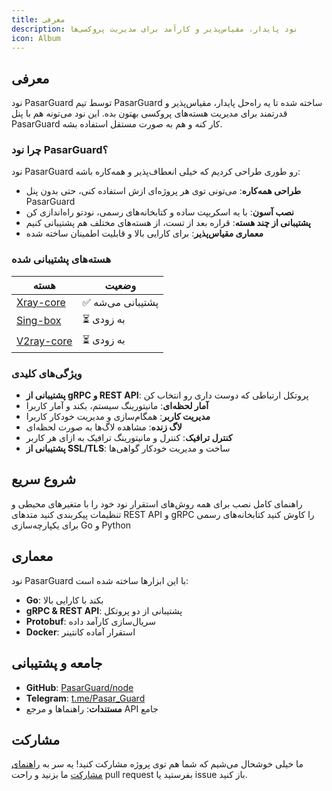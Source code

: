 ```yaml
---
title: معرفی
description: نود پایدار، مقیاس‌پذیر و کارآمد برای مدیریت پروکسی‌ها
icon: Album
---
```


## معرفی

نود PasarGuard توسط تیم PasarGuard ساخته شده تا یه راه‌حل پایدار، مقیاس‌پذیر و قدرتمند برای مدیریت هسته‌های پروکسی بهتون بده. این نود می‌تونه هم با پنل PasarGuard کار کنه و هم به صورت مستقل استفاده بشه.

### چرا نود PasarGuard؟

نود PasarGuard رو طوری طراحی کردیم که خیلی انعطاف‌پذیر و همه‌کاره باشه:

- **طراحی همه‌کاره**: می‌تونی توی هر پروژه‌ای ازش استفاده کنی، حتی بدون پنل PasarGuard
- **نصب آسون**: با یه اسکریپت ساده و کتابخانه‌های رسمی، نودتو راه‌اندازی کن
- **پشتیبانی از چند هسته**: قراره بعد از تست، از هسته‌های مختلف هم پشتیبانی کنیم
- **معماری مقیاس‌پذیر**: برای کارایی بالا و قابلیت اطمینان ساخته شده

### هسته‌های پشتیبانی شده

| هسته | وضعیت |
| ---- | ------- |
| [Xray-core](https://github.com/XTLS/Xray-core) | ✅ پشتیبانی می‌شه |
| [Sing-box](https://github.com/SagerNet/sing-box) | ⏳ به زودی |
| [V2ray-core](https://github.com/v2fly/v2ray-core) | ⏳ به زودی |

### ویژگی‌های کلیدی

- **پشتیبانی از gRPC و REST API**: پروتکل ارتباطی که دوست داری رو انتخاب کن
- **آمار لحظه‌ای**: مانیتورینگ سیستم، بکند و آمار کاربرا
- **مدیریت کاربر**: همگام‌سازی و مدیریت خودکار کاربرا
- **لاگ زنده**: مشاهده لاگ‌ها به صورت لحظه‌ای
- **کنترل ترافیک**: کنترل و مانیتورینگ ترافیک به ازای هر کاربر
- **پشتیبانی از SSL/TLS**: ساخت و مدیریت خودکار گواهی‌ها

## شروع سریع

<Cards>
  <Card title="نصب" href="/node/installation">
    راهنمای کامل نصب برای همه روش‌های استقرار
  </Card>

  <Card title="پیکربندی" href="/node/configuration">
    نود خود را با متغیرهای محیطی و تنظیمات پیکربندی کنید
  </Card>

  <Card title="مرجع API" href="/node/api">
    متدهای REST API و gRPC را کاوش کنید
  </Card>

  <Card title="کتابخانه‌ها" href="/node/libraries">
    کتابخانه‌های رسمی برای یکپارچه‌سازی Go و Python
  </Card>
</Cards>

## معماری

نود PasarGuard با این ابزارها ساخته شده است:

- **Go**: بکند با کارایی بالا
- **gRPC & REST API**: پشتیبانی از دو پروتکل
- **Protobuf**: سریال‌سازی کارآمد داده
- **Docker**: استقرار آماده کانتینر

## جامعه و پشتیبانی

- **GitHub**: [PasarGuard/node](https://github.com/PasarGuard/node)
- **Telegram**: [t.me/Pasar_Guard](https://t.me/Pasar_Guard)
- **مستندات**: راهنماها و مرجع API جامع

## مشارکت

ما خیلی خوشحال می‌شیم که شما هم توی پروژه مشارکت کنید! یه سر به [راهنمای مشارکت](https://github.com/PasarGuard/node/blob/main/CONTRIBUTING.md) ما بزنید و راحت pull request بفرستید یا issue باز کنید.

